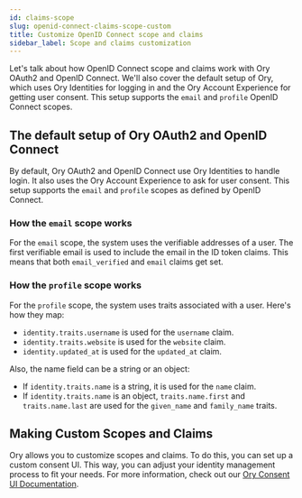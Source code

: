 ```yaml
---
id: claims-scope
slug: openid-connect-claims-scope-custom
title: Customize OpenID Connect scope and claims
sidebar_label: Scope and claims customization
---
```


Let's talk about how OpenID Connect scope and claims work with Ory OAuth2 and OpenID Connect. We'll also cover the default setup
of Ory, which uses Ory Identities for logging in and the Ory Account Experience for getting user consent. This setup supports the
`email` and `profile` OpenID Connect scopes.

## The default setup of Ory OAuth2 and OpenID Connect

By default, Ory OAuth2 and OpenID Connect use Ory Identities to handle login. It also uses the Ory Account Experience to ask for
user consent. This setup supports the `email` and `profile` scopes as defined by OpenID Connect.

### How the `email` scope works

For the `email` scope, the system uses the verifiable addresses of a user. The first verifiable email is used to include the email
in the ID token claims. This means that both `email_verified` and `email` claims get set.

### How the `profile` scope works

For the `profile` scope, the system uses traits associated with a user. Here's how they map:

- `identity.traits.username` is used for the `username` claim.
- `identity.traits.website` is used for the `website` claim.
- `identity.updated_at` is used for the `updated_at` claim.

Also, the name field can be a string or an object:

- If `identity.traits.name` is a string, it is used for the `name` claim.
- If `identity.traits.name` is an object, `traits.name.first` and `traits.name.last` are used for the `given_name` and
  `family_name` traits.

## Making Custom Scopes and Claims

Ory allows you to customize scopes and claims. To do this, you can set up a custom consent UI. This way, you can adjust your
identity management process to fit your needs. For more information, check out our
[Ory Consent UI Documentation](./custom-login-consent/flow.mdx).

